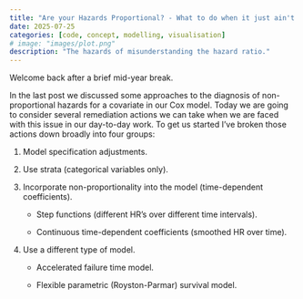 ```yaml
---
title: "Are your Hazards Proportional? - What to do when it just ain't so (Part 2)"
date: 2025-07-25
categories: [code, concept, modelling, visualisation]
# image: "images/plot.png"
description: "The hazards of misunderstanding the hazard ratio."
---
```


Welcome back after a brief mid-year break.

In the last post we discussed some approaches to the diagnosis of non-proportional hazards for a covariate in our Cox model. Today we are going to consider several remediation actions we can take when we are faced with this issue in our day-to-day work. To get us started I've broken those actions down broadly into four groups:

1.  Model specification adjustments.

2.  Use strata (categorical variables only).

3.  Incorporate non-proportionality into the model (time-dependent coefficients).

    -   Step functions (different HR's over different time intervals).

    -   Continuous time-dependent coefficients (smoothed HR over time).

4.  Use a different type of model.

    -   Accelerated failure time model.

    -   Flexible parametric (Royston-Parmar) survival model.
